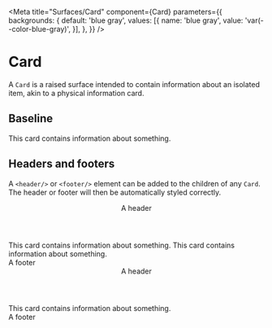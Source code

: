 
<Meta
	title="Surfaces/Card"
	component={Card}
	parameters={{
		backgrounds: {
			default: 'blue gray',
			values: [{
				name: 'blue gray',
				value: 'var(--color-blue-gray)',
			}],
		},
	}}
/>

# Card

A `Card` is a raised surface intended to contain information about an isolated item,
akin to a physical information card.

## Baseline

<Canvas>
	<Story name="Baseline">
		<Card width="300px">
			This card contains information about something.
		</Card>
	</Story>
</Canvas>

## Headers and footers

A `<header/>` or `<footer/>` element can be added to the children of any `Card`.
The header or footer will then be automatically styled correctly.

<Canvas>
	<Story name="Header">
		<Card width="300px">
			<header>A header</header>
			This card contains information about something.
		</Card>
	</Story>
	<Story name="Footer">
		<Card width="300px">
			This card contains information about something.
			<footer>A footer</footer>
		</Card>
	</Story>
	<Story name="Header and Footer">
		<Card width="300px">
			<header>A header</header>
			This card contains information about something.
			<footer>A footer</footer>
		</Card>
	</Story>
</Canvas>

